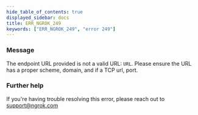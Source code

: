 ```yaml
---
hide_table_of_contents: true
displayed_sidebar: docs
title: ERR_NGROK_249
keywords: ["ERR_NGROK_249", "error 249"]
---
```


### Message

The endpoint URL provided is not a valid URL: `URL`. Please ensure the URL has a proper scheme, domain, and if a TCP url, port.

### Further help

If you're having trouble resolving this error, please reach out to [support@ngrok.com](mailto:support@ngrok.com?subject=Help%20with%20ERR_NGROK_249)
